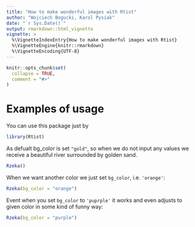 ```yaml
---
title: "How to make wonderful images with Rtist"
author: "Wojciech Bogucki, Karol Pysiak"
date: "`r Sys.Date()`"
output: rmarkdown::html_vignette
vignette: >
  %\VignetteIndexEntry{How to make wonderful images with Rtist}
  %\VignetteEngine{knitr::rmarkdown}
  %\VignetteEncoding{UTF-8}
---
```


```r
knitr::opts_chunk$set(
  collapse = TRUE,
  comment = "#>"
)
```

# Examples of usage

You can use this package just by

```r
library(Rtist)
```

As defualt bg_color is set `"gold"`, so when we do not input any values we receive a beautiful river surrounded by golden sand.

```r
Rzeka()
```

When we want another color we just set `bg_color`, i.e. `'orange'`:

```r
Rzeka(bg_color = "orange")
```

Event when you set `bg_color` to `'puprple'` it works and even adjusts to given color in some kind of funny way:

```r
Rzeka(bg_color = "purple")
```
